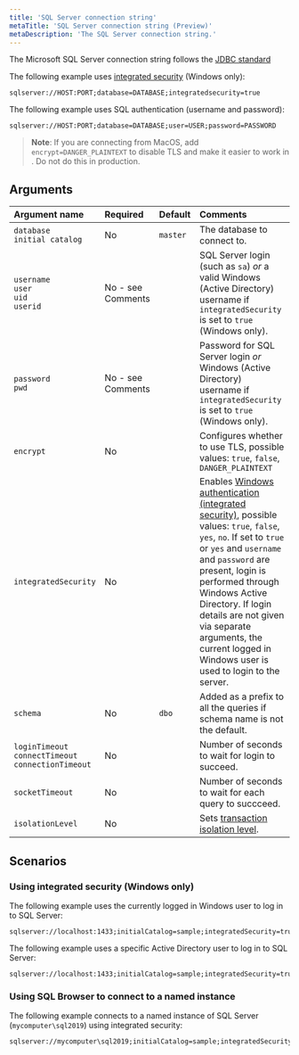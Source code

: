 ```yaml
---
title: 'SQL Server connection string'
metaTitle: 'SQL Server connection string (Preview)'
metaDescription: 'The SQL Server connection string.'
---
```


<TopBlock>

The Microsoft SQL Server connection string follows the [JDBC standard](https://docs.microsoft.com/en-us/sql/connect/jdbc/building-the-connection-url?view=sql-server-ver15)

The following example uses [integrated security](https://docs.microsoft.com/en-us/dotnet/framework/data/adonet/sql/authentication-in-sql-server) (Windows only):

```
sqlserver://HOST:PORT;database=DATABASE;integratedsecurity=true
```

The following example uses SQL authentication (username and password):

```
sqlserver://HOST:PORT;database=DATABASE;user=USER;password=PASSWORD
```

> **Note**: If you are connecting from MacOS, add `encrypt=DANGER_PLAINTEXT` to disable TLS and make it easier to work in . Do not do this in production.

</TopBlock>


## Arguments

| Argument name                                                 | Required          | Default  | Comments                                                                                                                                                                                                                                                                                                               |
| :------------------------------------------------------------ | :---------------- | :------- | :----------------------------------------------------------------------------------------------------------------------------------------------------------------------------------------------------------------------------------------------------------------------------------------------------------------------|
| `database`<br />`initial catalog`                             | No                | `master` | The database to connect to.                                                                                                                                                                                                                                                                                            |
| `username`<br />`user`<br />`uid`<br />`userid`               | No - see Comments |          | SQL Server login (such as `sa`) *or* a valid Windows (Active Directory) username if `integratedSecurity` is set to `true` (Windows only).                                                                                                                                                                             |
| `password`<br />`pwd`                                         | No - see Comments |          | Password for SQL Server login *or* Windows (Active Directory) username if `integratedSecurity` is set to `true` (Windows only).                                                                                                                                                                                       |
| `encrypt`                                                     | No                |          | Configures whether to use TLS, possible values: `true`, `false`, `DANGER_PLAINTEXT`                                                                                                                                                                                                                                    |
| `integratedSecurity`                                         | No                |          | Enables [Windows authentication (integrated security)](https://docs.microsoft.com/en-us/dotnet/framework/data/adonet/sql/authentication-in-sql-server), possible values: `true`, `false`, `yes`, `no`. If set to `true` or `yes` and `username` and `password` are present, login is performed through Windows Active Directory. If login details are not given via separate arguments, the current logged in Windows user is used to login to the server. |
| `schema`                                                      | No                | `dbo`    | Added as a prefix to all the queries if schema name is not the default.                                                                                                                                                                                                                                                |
| `loginTimeout`<br />`connectTimeout`<br />`connectionTimeout` | No                |          | Number of seconds to wait for login to succeed.                                                                                                                                                                                                                                                                        |
| `socketTimeout`                                               | No                |          | Number of seconds to wait for each query to succceed.                                                                                                                                                                                                                                                                  |
| `isolationLevel`                                              | No                |          | Sets [transaction isolation level](https://docs.microsoft.com/en-us/sql/t-sql/statements/set-transaction-isolation-level-transact-sql?view=sql-server-ver15).                                                                                                                                                          |

## Scenarios

### Using integrated security (Windows only)

The following example uses the currently logged in Windows user to log in to SQL Server:

```
sqlserver://localhost:1433;initialCatalog=sample;integratedSecurity=true;trustServerCertificate=true;
```

The following example uses a specific Active Directory user to log in to SQL Server:

```
sqlserver://localhost:1433;initialCatalog=sample;integratedSecurity=true;username=prisma;password=aBcD1234;trustServerCertificate=true;
```

### Using SQL Browser to connect to a named instance

The following example connects to a named instance of SQL Server (`mycomputer\sql2019`) using integrated security:

```
sqlserver://mycomputer\sql2019;initialCatalog=sample;integratedSecurity=true;trustServerCertificate=true;
```
